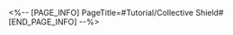 <%-- [PAGE_INFO]
PageTitle=#Tutorial/Collective Shield#
[END_PAGE_INFO] --%>
{{Tutorial
|sort      = 222001
|title     = Collective Shield
|subtitle  = 
|type      = Battle
|about     = 
|image1    = Tutorial Collective Shield 1.png{{subst:void|<!--$UPLOAD:<<SpriteOutput/TutorialPic/TutorialPage_222001.png>-<Tutorial Collective Shield 1.png>>}}
|text1     = Collective Shield can take DMG on behalf of all allies, and the Shield effect represents the amount of DMG the Shield can currently endure.
}}